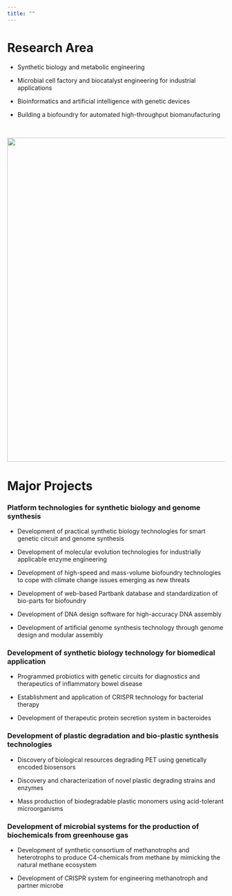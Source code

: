 ```yaml
---
title: ""
---
```


# Research Area

-   Synthetic biology and metabolic engineering

-   Microbial cell factory and biocatalyst engineering for industrial applications

-   Bioinformatics and artificial intelligence with genetic devices

-   Building a biofoundry for automated high-throughput biomanufacturing

\

![](images/image-1730647569.png){fig-align="center" width="750"}

# Major Projects

### Platform technologies for synthetic biology and genome synthesis

-   Development of practical synthetic biology technologies for smart genetic circuit and genome synthesis

-   Development of molecular evolution technologies for industrially applicable enzyme engineering

-   Development of high-speed and mass-volume biofoundry technologies to cope with climate change issues emerging as new threats

-   Development of web-based Partbank database and standardization of bio-parts for biofoundry

-   Development of DNA design software for high-accuracy DNA assembly

-   Development of artificial genome synthesis technology through genome design and modular assembly

### Development of synthetic biology technology for biomedical application

-   Programmed probiotics with genetic circuits for diagnostics and therapeutics of inflammatory bowel disease

-   Establishment and application of CRISPR technology for bacterial therapy

-   Development of therapeutic protein secretion system in bacteroides

### Development of plastic degradation and bio-plastic synthesis technologies

-   Discovery of biological resources degrading PET using genetically encoded biosensors

-   Discovery and characterization of novel plastic degrading strains and enzymes

-   Mass production of biodegradable plastic monomers using acid-tolerant microorganisms

### Development of microbial systems for the production of biochemicals from greenhouse gas

-   Development of synthetic consortium of methanotrophs and heterotrophs to produce C4-chemicals from methane by mimicking the natural methane ecosystem

-   Development of CRISPR system for engineering methanotroph and partner microbe
